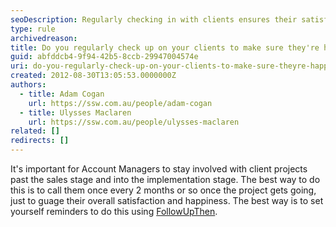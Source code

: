 ```yaml
---
seoDescription: Regularly checking in with clients ensures their satisfaction and happiness throughout project implementation.
type: rule
archivedreason:
title: Do you regularly check up on your clients to make sure they're happy?
guid: abfddcb4-9f94-42b5-8ccb-29947004574e
uri: do-you-regularly-check-up-on-your-clients-to-make-sure-theyre-happy
created: 2012-08-30T13:05:53.0000000Z
authors:
  - title: Adam Cogan
    url: https://ssw.com.au/people/adam-cogan
  - title: Ulysses Maclaren
    url: https://ssw.com.au/people/ulysses-maclaren
related: []
redirects: []
---
```


It's important for Account Managers to stay involved with client projects past the sales stage and into the implementation stage. The best way to do this is to call them once every 2 months or so once the project gets going, just to guage their overall satisfaction and happiness.
The best way is to set yourself reminders to do this using [FollowUpThen](/do-you-follow-up-emails-effectively).